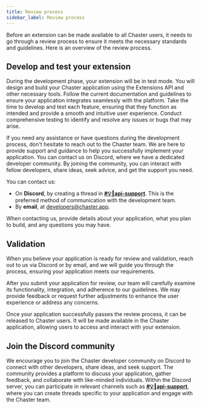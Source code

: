 ```yaml
---
title: Review process
sidebar_label: Review process
---
```


Before an extension can be made available to all Chaster users, it needs to go through a review process to ensure it meets the necessary standards and guidelines. Here is an overview of the review process.

## Develop and test your extension

During the development phase, your extension will be in test mode. You will design and build your Chaster application using the Extensions API and other necessary tools. Follow the current documentation and guidelines to ensure your application integrates seamlessly with the platform. Take the time to develop and test each feature, ensuring that they function as intended and provide a smooth and intuitive user experience. Conduct comprehensive testing to identify and resolve any issues or bugs that may arise.

If you need any assistance or have questions during the development process, don't hesitate to reach out to the Chaster team. We are here to provide support and guidance to help you successfully implement your application. You can contact us on Discord, where we have a dedicated developer community. By joining the community, you can interact with fellow developers, share ideas, seek advice, and get the support you need.

You can contact us:
- On **Discord**, by creating a thread in **[#💡┃api-support](https://discord.com/channels/710587363918741604/1123354084381032478)**. This is the preferred method of communication with the development team.
- By **email**, at developers@chaster.app.

When contacting us, provide details about your application, what you plan to build, and any questions you may have.

## Validation

When you believe your application is ready for review and validation, reach out to us via Discord or by email, and we will guide you through the process, ensuring your application meets our requirements.

After you submit your application for review, our team will carefully examine its functionality, integration, and adherence to our guidelines. We may provide feedback or request further adjustments to enhance the user experience or address any concerns.

Once your application successfully passes the review process, it can be released to Chaster users. It will be made available in the Chaster application, allowing users to access and interact with your extension.

## Join the Discord community

We encourage you to join the Chaster developer community on Discord to connect with other developers, share ideas, and seek support. The community provides a platform to discuss your application, gather feedback, and collaborate with like-minded individuals. Within the Discord server, you can participate in relevant channels such as **[#💡┃api-support](https://discord.com/channels/710587363918741604/1123354084381032478)**, where you can create threads specific to your application and engage with the Chaster team.
